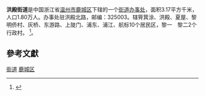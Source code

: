 '''洪殿街道'''是中国浙江省[[温州市|温州市]][[鹿城区|鹿城区]]下辖的一个[[街道办事处|街道办事处]]，面积3.17平方千米，人口1.80万人。办事处驻洪殿北路，邮编：325003。辖筲箕涂、洪殿、夏屋、黎明侨村、灰桥、东游路、上陡门、浦东、浦江、航标10个居民区，黎一　黎二2个行政村。 <ref>{{Cite web |url=http://www.diqudaima.com/zhejiang/wenzhoushi/index.html |title=溫州市介紹 地區代碼網 |access-date=2011-12-17 |archive-url=https://web.archive.org/web/20160304094500/http://www.diqudaima.com/zhejiang/wenzhoushi/index.html |archive-date=2016-03-04 |dead-url=yes }}</ref>。

==參考文獻==
{{reflist}}


{{浙江小作品}}
{{鹿城区行政区划}}
[[Category:鹿城区行政区划|街道]]
[[Category:温州市街道_(行政区划)|鹿城区]]
